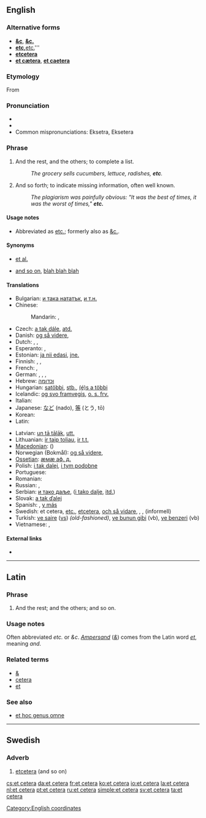 ==English==

===Alternative forms===
* '''[[&c]]''', '''[[&c.]]''' {{italbrac|archaic}}
* '''[[etc]], '''[[etc.]]'''
* '''[[etcetera]]'''
* '''[[et cætera]]''', '''[[et caetera]]'''

===Etymology===
From {{etyl|la|en}} {{term|et cetera|et cētera|lang=la|and the rest" or "and so forth}}

===Pronunciation===
* {{IPA|/ˌɛt ˈsɛtərə/}}
* {{audio|en-us-etc.ogg|Audio (US)}}
* Common mispronunciations: Eksetra, Eksetera

===Phrase===
{{infl|en|phrase|head=[[et]] [[cetera]]}}

# And the rest, and the others; to complete a list.
#: ''The grocery sells cucumbers, lettuce, radishes, '''etc'''.''
# And so forth; to indicate missing information, often well known.
#: ''The plagiarism was painfully obvious: "It was the best of times, it was the worst of times," '''etc.'''''

====Usage notes====
* Abbreviated as [[etc.]]; formerly also as [[&c.]].

====Synonyms====
* {{sense|to complete a list}} [[et al.]]
* {{sense|and so forth}} [[and so on]], [[blah blah blah]] {{a|colloquial}}

====Translations====
{{trans-top|and so on}}
* Bulgarian: [[и така нататък]], [[и т.н.]]
* Chinese:
*: Mandarin: {{t-|cmn|等|tr=děng|sc=Hani}}, {{t|cmn|等等|tr=děngděng|sc=Hani}}
* Czech: [[a tak dále]], [[atd.]]
* Danish: [[og så videre]], {{t+|da|osv.}}
* Dutch: {{t+|nl|enzovoort}}, {{t+|nl|enz.}}, {{t+|nl|enzovoorts}}
* Esperanto: {{t-|eo|kaj tiel plu|xs=Esperanto}}, {{t+|eo|k.t.p.|xs=Esperanto}}
* Estonian: [[ja nii edasi]], [[jne.]]
* Finnish: {{t-|fi|ja niin edelleen}}, {{t+|fi|jne.}}, {{t-|fi|ynnä muuta}}
* French: {{t+|fr|et cétéra}}, {{t+|fr|etc.}}
* German: {{t+|de|und so weiter}}, {{t+|de|usw.}}, {{t+|de|etc.}}, {{t-|de|et cetera}}
* Hebrew: [[וכדומה]]
* Hungarian: [[satöbbi]], [[stb.]], [[(é)s a többi]]
* Icelandic: [[og svo framvegis]], [[o. s. frv.]]
* Italian: {{t+|it|eccetera}}
* Japanese: [[など]] (nado), [[等]] (とう, tō)
* Korean: {{ko-inline|기타|gita}}
* Latin: {{t+|la|et cetera}}
{{trans-mid}}
* Latvian: [[un tā tālāk]], [[utt.]]
* Lithuanian: [[ir taip toliau]], [[ir t.t.]]
* [[Macedonian]]: {{t-|mk|и така натаму|tr=i táka nátamu}} ({{t-|mk|итн.|tr=itn.}})
* Norwegian (Bokmål): [[og så videre]], {{t+|no|osv.}}
* [[Ossetian]]: [[æмæ аф. д.]]
* Polish: {{t+|pl|itd.}} [[i tak dalej]], {{t+|pl|itp.}} [[i tym podobne]]
* Portuguese: {{t+|pt|et cetera}}
* Romanian: {{t|ro|şi aşa mai departe}}
* Russian: {{t-|ru|и так далее}}, {{t+|ru|и т. д.}}
* Serbian: [[и тако даље]], {{t+|sr|итд.|sc=Cyrl}} ([[i tako dalje]], [[itd.]])
* Slovak: [[a tak ďalej]]
* Spanish: {{t+|es|etcétera}}, [[y más]]
* Swedish: et cetera, [[etc.]], [[etcetera]], [[och så vidare]], {{t+|sv|o.s.v.}}, {{t+|sv|osv.}}, {{t+|sv|osv}} (informell)
* Turkish: [[ve saire]] ([[vs]]) ''(old-fashioned)'', [[ve bunun gibi]] (vb), [[ve benzeri]] (vb)
* Vietnamese: {{t+|vi|vân vân|xs=Vietnamese}}, {{t+|vi|v.v.|xs=Vietnamese}}
{{trans-bottom}}

====External links====
* {{pedialite}}
[[Category:English coordinates]]
----

==Latin==

===Phrase===
{{infl|la|phrase|head={{l|la|et}} {{l|la|cetera}}}}

# And the rest; and the others; and so on.

===Usage notes===
Often abbreviated ''etc.'' or ''&c''. ''[[Ampersand]]'' (''[[&]]'') comes from the Latin word ''[[et#Latin|et]]'', meaning ''and''.

===Related terms===
* [[&]]
* [[cetera]]
* [[et]]

===See also===
* [[et hoc genus omne]]

----

==Swedish==

===Adverb===
{{infl|sv|adverb}}

# [[etcetera]] (and so on)

{{tbot entry|Swedish|etcetera|2009|April|sv}}

[[cs:et cetera]]
[[da:et cetera]]
[[fr:et cetera]]
[[ko:et cetera]]
[[io:et cetera]]
[[la:et cetera]]
[[nl:et cetera]]
[[pt:et cetera]]
[[ru:et cetera]]
[[simple:et cetera]]
[[sv:et cetera]]
[[ta:et cetera]]